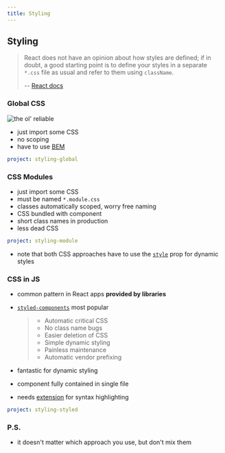 ```yaml
---
title: Styling
---
```


## Styling

> React does not have an opinion about how styles are defined; if in doubt, a
> good starting point is to define your styles in a separate `*.css` file as
> usual and refer to them using `className`.
>
> -- [React docs](https://reactjs.org/docs/faq-styling.html#what-is-css-in-js)

### Global CSS

![the ol' reliable]

- just import some CSS
- no scoping
- have to use [BEM]

[the ol' reliable]: https://external-content.duckduckgo.com/iu/?u=https%3A%2F%2Fi.ytimg.com%2Fvi%2F4dFgGp8Bfoo%2Fhqdefault.jpg
[bem]: http://getbem.com

```yaml {example}
project: styling-global
```

### CSS Modules

- just import some CSS
- must be named `*.module.css`
- classes automatically scoped, worry free naming
- CSS bundled with component
- short class names in production
- less dead CSS

```yaml {example}
project: styling-module
```

- note that both CSS approaches have to use the [`style`] prop for dynamic styles

[`style`]: https://reactjs.org/docs/dom-elements.html#style

### CSS in JS

- common pattern in React apps **provided by libraries**
- [`styled-components`][styled] most popular

  > - Automatic critical CSS
  > - No class name bugs
  > - Easier deletion of CSS
  > - Simple dynamic styling
  > - Painless maintenance
  > - Automatic vendor prefixing

- fantastic for dynamic styling
- component fully contained in single file
- needs [extension] for syntax highlighting

[styled]: https://styled-components.com
[extension]: https://github.com/styled-components/vscode-styled-components

```yaml {example}
project: styling-styled
```

### P.S.

- it doesn't matter which approach you use, but don't mix them

